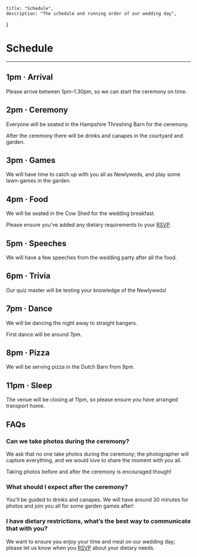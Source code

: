 
    title: "Schedule",
    description: "The schedule and running order of our wedding day",
}

# Schedule
---


## **1pm** &middot; Arrival
Please arrive between 1pm–1.30pm, so we can start the ceremony on time.

## **2pm** &middot; Ceremony
Everyone will be seated in the Hampshire Threshing Barn for the ceremony.

After the ceremony there will be drinks and canapes in the courtyard and garden.

## **3pm** &middot; Games
We will have time to catch up with you all as Newlyweds, and play some lawn-games in the garden.

## **4pm** &middot; Food
We will be seated in the Cow Shed for the wedding breakfast.

Please ensure you've added any dietary requirements to your [RSVP](/rsvp).

## **5pm** &middot; Speeches
We will have a few speeches from the wedding party after all the food.

## **6pm** &middot; Trivia
Our quiz master will be testing your knowledge of the Newlyweds!

## **7pm** &middot; Dance
We will be dancing the night away to straight bangers.

First dance will be around 7pm.

## **8pm** &middot; Pizza
We will be serving pizza in the Dutch Barn from 9pm.

## **11pm** &middot; Sleep
The venue will be closing at 11pm, so please ensure you have arranged transport home.


## FAQs

### Can we take photos during the ceremony?
We ask that no one take photos during the ceremony; the photographer will capture everything, and we would love to share the moment with you all.

Taking photos before and after the ceremony is encouraged though!

### What should I expect after the ceremony?
You'll be guided to drinks and canapes. We will have around 30 minutes for photos and join you all for some garden games after!

### I have dietary restrictions, what’s the best way to communicate that with you?
We want to ensure you enjoy your time and meal on our wedding day; please let us know when you [RSVP](/account) about your dietary needs.

<KeyLinks schedule={false} addContainer={false} />
